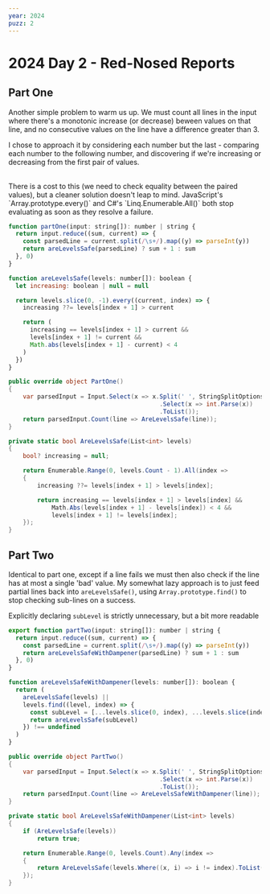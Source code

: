 ```yaml
---
year: 2024
puzz: 2
---
```


# 2024 Day 2 - Red-Nosed Reports

## Part One

Another simple problem to warm us up. We must count all lines in the input where there's a monotonic increase (or decrease) beween values on that line,
and no consecutive values on the line have a difference greater than 3.

I chose to approach it by considering each number but the last - comparing each number
to the following number, and discovering if we're increasing or decreasing from
the first pair of values.

<br />
There is a cost to this (we need to check equality between the paired values), but
a cleaner solution doesn't leap to mind. JavaScript's `Array.prototype.every()` and
C#'s `Linq.Enumerable.All()` both stop evaluating as soon as they resolve a failure.

<CodeBox names="typescript|C#">

```js
function partOne(input: string[]): number | string {
  return input.reduce((sum, current) => {
    const parsedLine = current.split(/\s+/).map((y) => parseInt(y))
    return areLevelsSafe(parsedLine) ? sum + 1 : sum
  }, 0)
}

function areLevelsSafe(levels: number[]): boolean {
  let increasing: boolean | null = null

  return levels.slice(0, -1).every((current, index) => {
    increasing ??= levels[index + 1] > current

    return (
      increasing == levels[index + 1] > current &&
      levels[index + 1] != current &&
      Math.abs(levels[index + 1] - current) < 4
    )
  })
}
```

```csharp
public override object PartOne()
{
    var parsedInput = Input.Select(x => x.Split(' ', StringSplitOptions.RemoveEmptyEntries)
                                          .Select(x => int.Parse(x))
                                          .ToList());
    return parsedInput.Count(line => AreLevelsSafe(line));
}

private static bool AreLevelsSafe(List<int> levels)
{
    bool? increasing = null;

    return Enumerable.Range(0, levels.Count - 1).All(index =>
    {
        increasing ??= levels[index + 1] > levels[index];

        return increasing == levels[index + 1] > levels[index] &&
            Math.Abs(levels[index + 1] - levels[index]) < 4 &&
            levels[index + 1] != levels[index];
    });
}
```

</CodeBox>

## Part Two

Identical to part one, except if a line fails we must then also check if the line has at most a single 'bad' value. My somewhat lazy approach is to just feed partial lines back into `areLevelsSafe()`, using `Array.prototype.find()` to stop checking sub-lines on a success.

Explicitly declaring `subLevel` is strictly unnecessary, but a bit more readable

<CodeBox names="typescript|C#">

```js
export function partTwo(input: string[]): number | string {
  return input.reduce((sum, current) => {
    const parsedLine = current.split(/\s+/).map((y) => parseInt(y))
    return areLevelsSafeWithDampener(parsedLine) ? sum + 1 : sum
  }, 0)
}

function areLevelsSafeWithDampener(levels: number[]): boolean {
  return (
    areLevelsSafe(levels) ||
    levels.find((level, index) => {
      const subLevel = [...levels.slice(0, index), ...levels.slice(index + 1)]
      return areLevelsSafe(subLevel)
    }) !== undefined
  )
}
```

```csharp
public override object PartTwo()
{
    var parsedInput = Input.Select(x => x.Split(' ', StringSplitOptions.RemoveEmptyEntries)
                                          .Select(x => int.Parse(x))
                                          .ToList());
    return parsedInput.Count(line => AreLevelsSafeWithDampener(line));
}

private static bool AreLevelsSafeWithDampener(List<int> levels)
{
    if (AreLevelsSafe(levels))
        return true;

    return Enumerable.Range(0, levels.Count).Any(index =>
    {
        return AreLevelsSafe(levels.Where((x, i) => i != index).ToList());
    });
}
```

</CodeBox>
